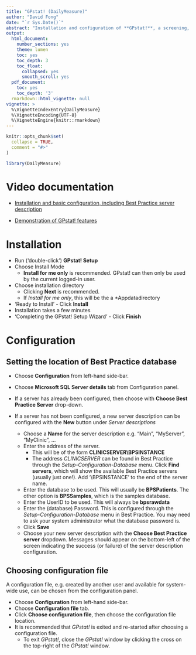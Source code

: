 ```yaml
---
title: "GPstat! (DailyMeasure)"
author: "David Fong"
date: "`r Sys.Date()`"
abstract: "Installation and configuration of **GPstat!**, a screening, preventative health activity, chronic disease management, care planning and billing aid for the **Best Practice** Electronic Medical Record."
output:
  html_document:
    number_sections: yes
    theme: lumen
    toc: yes
    toc_depth: 3
    toc_float:
      collapsed: yes
      smooth_scroll: yes
  pdf_document:
    toc: yes
    toc_depth: '3'
  rmarkdown::html_vignette: null
vignette: >
  %\VignetteIndexEntry{DailyMeasure}
  %\VignetteEncoding{UTF-8}
  %\VignetteEngine{knitr::rmarkdown}
---
```


```r
knitr::opts_chunk$set(
  collapse = TRUE,
  comment = "#>"
)
```

```r
library(DailyMeasure)
```

# Video documentation

* <a href = "https://youtu.be/i6jhy_wY0bM" target = "_blank">Installation and basic configuration, including Best Practice server description</a>

* <a href = "https://youtu.be/4zuYG4uU4-4" target = "_blank">Demonstration of GPstat! features</a>

# Installation

* Run ('double-click') **GPstat! Setup**
* Choose Install Mode
  * **Install for me only** is recommended. GPstat! can then only be used by the current logged-in user.
* Choose installation directory
  * Clicking **Next** is recommended.
  * If *Install for me only*, this will be the a *Appdata\Local* directory
* 'Ready to Install' - Click **Install**
* Installation takes a few minutes
* 'Completing the GPstat! Setup Wizard' - Click **Finish**

# Configuration

## Setting the location of Best Practice database

* Choose **Configuration** from left-hand side-bar.
* Choose **Microsoft SQL Server details** tab from Configuration panel.

* If a server has already been configured, then choose with **Choose Best Practice Server** drop-down.

* If a server has not been configured, a new server description can be configured with the **New** button under *Server descriptions*
  * Choose a **Name** for the server description e.g. "Main", "MyServer", "MyClinic", ...
  * Enter the address of the server.
    * This will be of the form **CLINICSERVER\\BPSINSTANCE**
    * The address *CLINICSERVER* can be found in Best Practice through the *Setup-Configuration-Database* menu. Click **Find servers**, which will show the available Best Practice servers (usually just one!). Add '\\BPSINSTANCE' to the end of the server name.
  * Enter the database to be used. This will usually be **BPSPatients**. The other option is **BPSSamples**, which is the samples database.
  * Enter the UserID to be used. This will always be **bpsrawdata**
  * Enter the (database) Password. This is configured through the *Setup-Configuration-Database* menu in Best Practice. You may need to ask your system administrator what the database password is.
  * Click **Save**
  * Choose your new server description with the **Choose Best Practice server** dropdown. Messages should appear on the bottom-left of the screen indicating the success (or failure) of the server description configuration.

## Choosing configuration file

A configuration file, e.g. created by another user and available for system-wide use, can be chosen from the configuration panel.

* Choose **Configuration** from left-hand side-bar.
* Choose **Configuration file** tab.
* Click **Choose configuration file**, then choose the configuration file location.
* It is recommended that *GPstat!* is exited and re-started after choosing a configuration file.
  * To exit *GPstat!*, close the *GPstat!* window by clicking the cross on the top-right of the *GPstat!* window.
